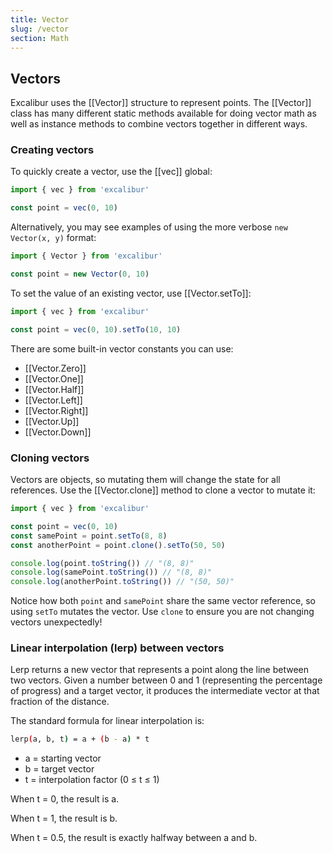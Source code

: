 ```yaml
---
title: Vector
slug: /vector
section: Math
---
```


## Vectors

Excalibur uses the [[Vector]] structure to represent points. The [[Vector]] class has many different static methods available for doing vector math as well as instance methods to combine vectors together in different ways.

### Creating vectors

To quickly create a vector, use the [[vec]] global:

```ts twoslash
import { vec } from 'excalibur'

const point = vec(0, 10)
```

Alternatively, you may see examples of using the more verbose `new Vector(x, y)` format:

```ts twoslash
import { Vector } from 'excalibur'

const point = new Vector(0, 10)
```

To set the value of an existing vector, use [[Vector.setTo]]:

```ts twoslash
import { vec } from 'excalibur'

const point = vec(0, 10).setTo(10, 10)
```

There are some built-in vector constants you can use:

- [[Vector.Zero]]
- [[Vector.One]]
- [[Vector.Half]]
- [[Vector.Left]]
- [[Vector.Right]]
- [[Vector.Up]]
- [[Vector.Down]]

### Cloning vectors

Vectors are objects, so mutating them will change the state for all references. Use the [[Vector.clone]] method to clone a vector to mutate it:

```ts twoslash
import { vec } from 'excalibur'

const point = vec(0, 10)
const samePoint = point.setTo(8, 8)
const anotherPoint = point.clone().setTo(50, 50)

console.log(point.toString()) // "(8, 8)"
console.log(samePoint.toString()) // "(8, 8)"
console.log(anotherPoint.toString()) // "(50, 50)"
```

Notice how both `point` and `samePoint` share the same vector reference, so using `setTo` mutates the vector. Use `clone` to ensure you are not changing vectors unexpectedly!

### Linear interpolation (lerp) between vectors

Lerp returns a new vector that represents a point along the line between two vectors. Given a number between 0 and 1 (representing the percentage of progress) and a target vector, it produces the intermediate vector at that fraction of the distance.

The standard formula for linear interpolation is:

```sh twoslash
lerp(a, b, t) = a + (b - a) * t
```
- a = starting vector
- b = target vector
- t = interpolation factor (0 ≤ t ≤ 1)

When t = 0, the result is a.

When t = 1, the result is b.

When t = 0.5, the result is exactly halfway between a and b.
